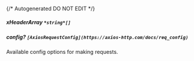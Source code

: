 {/* Autogenerated DO NOT EDIT  */}
##### **xHeaderArray** `*string*[]`

##### **config?** `[AxiosRequestConfig](https://axios-http.com/docs/req_config)`
Available config options for making requests.

